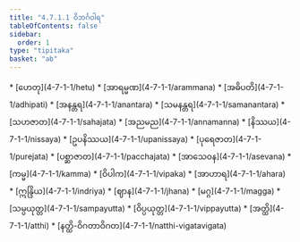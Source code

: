 ```yaml
---
title: "4.7.1.1 ဝိဘင်္ဂဝါရ"
tableOfContents: false
sidebar:
  order: 1
type: "tipitaka"
basket: "ab"
---
```



<DynamicBreadcrumb />



<TableOfContents>
* [ဟေတု](4-7-1-1/hetu)
* [အာရမ္မဏ](4-7-1-1/arammana)
* [အဓိပတိ](4-7-1-1/adhipati)
* [အနန္တရ](4-7-1-1/anantara)
* [သမနန္တရ](4-7-1-1/samanantara)
* [သဟဇာတ](4-7-1-1/sahajata)
* [အညမည](4-7-1-1/annamanna)
* [နိဿယ](4-7-1-1/nissaya)
* [ဥပနိဿယ](4-7-1-1/upanissaya)
* [ပုရေဇာတ](4-7-1-1/purejata)
* [ပစ္ဆာဇာတ](4-7-1-1/pacchajata)
* [အာသေဝန](4-7-1-1/asevana)
* [ကမ္မ](4-7-1-1/kamma)
* [ဝိပါက](4-7-1-1/vipaka)
* [အာဟာရ](4-7-1-1/ahara)
* [ဣန္ဒြိယ](4-7-1-1/indriya)
* [ဈာန](4-7-1-1/jhana)
* [မဂ္ဂ](4-7-1-1/magga)
* [သမ္ပယုတ္တ](4-7-1-1/sampayutta)
* [ဝိပ္ပယုတ္တ](4-7-1-1/vippayutta)
* [အတ္ထိ](4-7-1-1/atthi)
* [နတ္ထိ-ဝိဂတာဝိဂတ](4-7-1-1/natthi-vigatavigata)
</TableOfContents>